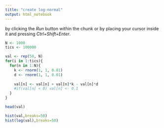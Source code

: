 ```yaml
---
title: "create log-normal"
output: html_notebook
---
```

by clicking the *Run* button within the chunk or by placing your cursor inside it and pressing *Ctrl+Shift+Enter*. 

```r
N <- 1000
tics <- 100000

val <- rep(50, N)
for(i in 1:tics){
  for(n in 1:N){
    k <- rnorm(1, 1, 0.01)
    d <- rnorm(1, 1, 0.01)
    
    val[n] <- val[n] + val[n]*k - val[n]*d
    #if(val[n] < 0) val[n] <- 0.1
  }
}

head(val)

```

```r
hist(val,breaks=50)
hist(log(val),breaks=50)
```

